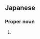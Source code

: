 ==Japanese==
{{ja-kanjitab|おお|はた|yomi=k}}

===Proper noun===
{{ja-pos|おおはた|proper}}

# {{surname|lang=ja|sort=おおはた}}